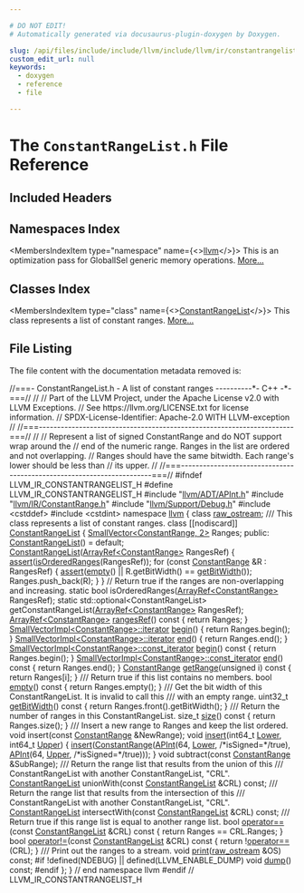 ```yaml
---

# DO NOT EDIT!
# Automatically generated via docusaurus-plugin-doxygen by Doxygen.

slug: /api/files/include/include/llvm/include/llvm/ir/constantrangelist-h
custom_edit_url: null
keywords:
  - doxygen
  - reference
  - file

---
```





# The `ConstantRangeList.h` File Reference

<DoxygenPage pluginConfig={pluginConfig}>



## Included Headers

<IncludesList>
<IncludesListItem
  filePath="llvm/ADT/APInt.h"
  permalink="/docs/api/files/include/include/llvm/include/llvm/adt/apint-h"
  isLocal="true" />
<IncludesListItem
  filePath="llvm/IR/ConstantRange.h"
  permalink="/docs/api/files/include/include/llvm/include/llvm/ir/constantrange-h"
  isLocal="true" />
<IncludesListItem
  filePath="llvm/Support/Debug.h"
  permalink="/docs/api/files/include/include/llvm/include/llvm/support/debug-h"
  isLocal="true" />
<IncludesListItem
  filePath="cstddef"
  permalink=""
  isLocal="false" />
<IncludesListItem
  filePath="cstdint"
  permalink=""
  isLocal="false" />
</IncludesList>

## Namespaces Index

<MembersIndex>

<MembersIndexItem
  type="namespace"
  name={<><a href="/docs/api/namespaces/llvm">llvm</a></>}>
This is an optimization pass for GlobalISel generic memory operations. <a href="/docs/api/namespaces/llvm/#details">More...</a>
</MembersIndexItem>

</MembersIndex>

## Classes Index

<MembersIndex>

<MembersIndexItem
  type="class"
  name={<><a href="/docs/api/classes/llvm/constantrangelist">ConstantRangeList</a></>}>
This class represents a list of constant ranges. <a href="/docs/api/classes/llvm/constantrangelist/#details">More...</a>
</MembersIndexItem>

</MembersIndex>


## File Listing

The file content with the documentation metadata removed is:

<ProgramListing>

<Link id="l00001" /><CodeLine lineNumber="1"><Highlight kind="comment">//===- ConstantRangeList.h - A list of constant ranges ----------&#42;- C++ -&#42;-===//</Highlight><Highlight kind="normal"></Highlight></CodeLine>
<Link id="l00002" /><CodeLine lineNumber="2"><Highlight kind="normal"></Highlight><Highlight kind="comment">//</Highlight><Highlight kind="normal"></Highlight></CodeLine>
<Link id="l00003" /><CodeLine lineNumber="3"><Highlight kind="normal"></Highlight><Highlight kind="comment">// Part of the LLVM Project, under the Apache License v2.0 with LLVM Exceptions.</Highlight><Highlight kind="normal"></Highlight></CodeLine>
<Link id="l00004" /><CodeLine lineNumber="4"><Highlight kind="normal"></Highlight><Highlight kind="comment">// See https://llvm.org/LICENSE.txt for license information.</Highlight><Highlight kind="normal"></Highlight></CodeLine>
<Link id="l00005" /><CodeLine lineNumber="5"><Highlight kind="normal"></Highlight><Highlight kind="comment">// SPDX-License-Identifier: Apache-2.0 WITH LLVM-exception</Highlight><Highlight kind="normal"></Highlight></CodeLine>
<Link id="l00006" /><CodeLine lineNumber="6"><Highlight kind="normal"></Highlight><Highlight kind="comment">//</Highlight><Highlight kind="normal"></Highlight></CodeLine>
<Link id="l00007" /><CodeLine lineNumber="7"><Highlight kind="normal"></Highlight><Highlight kind="comment">//===----------------------------------------------------------------------===//</Highlight><Highlight kind="normal"></Highlight></CodeLine>
<Link id="l00008" /><CodeLine lineNumber="8"><Highlight kind="normal"></Highlight><Highlight kind="comment">//</Highlight><Highlight kind="normal"></Highlight></CodeLine>
<Link id="l00009" /><CodeLine lineNumber="9"><Highlight kind="normal"></Highlight><Highlight kind="comment">// Represent a list of signed ConstantRange and do NOT support wrap around the</Highlight><Highlight kind="normal"></Highlight></CodeLine>
<Link id="l00010" /><CodeLine lineNumber="10"><Highlight kind="normal"></Highlight><Highlight kind="comment">// end of the numeric range. Ranges in the list are ordered and not overlapping.</Highlight><Highlight kind="normal"></Highlight></CodeLine>
<Link id="l00011" /><CodeLine lineNumber="11"><Highlight kind="normal"></Highlight><Highlight kind="comment">// Ranges should have the same bitwidth. Each range&#39;s lower should be less than</Highlight><Highlight kind="normal"></Highlight></CodeLine>
<Link id="l00012" /><CodeLine lineNumber="12"><Highlight kind="normal"></Highlight><Highlight kind="comment">// its upper.</Highlight><Highlight kind="normal"></Highlight></CodeLine>
<Link id="l00013" /><CodeLine lineNumber="13"><Highlight kind="normal"></Highlight><Highlight kind="comment">//</Highlight><Highlight kind="normal"></Highlight></CodeLine>
<Link id="l00014" /><CodeLine lineNumber="14"><Highlight kind="normal"></Highlight><Highlight kind="comment">//===----------------------------------------------------------------------===//</Highlight><Highlight kind="normal"></Highlight></CodeLine>
<Link id="l00015" /><CodeLine lineNumber="15"><Highlight kind="normal"></Highlight></CodeLine>
<Link id="l00016" /><CodeLine lineNumber="16"><Highlight kind="normal"></Highlight><Highlight kind="preprocessor">#ifndef LLVM&#95;IR&#95;CONSTANTRANGELIST&#95;H</Highlight><Highlight kind="normal"></Highlight></CodeLine>
<Link id="l00017" /><CodeLine lineNumber="17"><Highlight kind="normal"></Highlight><Highlight kind="preprocessor">#define LLVM&#95;IR&#95;CONSTANTRANGELIST&#95;H</Highlight><Highlight kind="normal"></Highlight></CodeLine>
<Link id="l00018" /><CodeLine lineNumber="18"><Highlight kind="normal"></Highlight></CodeLine>
<Link id="l00019" /><CodeLine lineNumber="19"><Highlight kind="normal"></Highlight><Highlight kind="preprocessor">#include &quot;<a href="/docs/api/files/include/include/llvm/include/llvm/adt/apint-h">llvm/ADT/APInt.h</a>&quot;</Highlight><Highlight kind="normal"></Highlight></CodeLine>
<Link id="l00020" /><CodeLine lineNumber="20"><Highlight kind="normal"></Highlight><Highlight kind="preprocessor">#include &quot;<a href="/docs/api/files/include/include/llvm/include/llvm/ir/constantrange-h">llvm/IR/ConstantRange.h</a>&quot;</Highlight><Highlight kind="normal"></Highlight></CodeLine>
<Link id="l00021" /><CodeLine lineNumber="21"><Highlight kind="normal"></Highlight><Highlight kind="preprocessor">#include &quot;<a href="/docs/api/files/include/include/llvm/include/llvm/support/debug-h">llvm/Support/Debug.h</a>&quot;</Highlight><Highlight kind="normal"></Highlight></CodeLine>
<Link id="l00022" /><CodeLine lineNumber="22"><Highlight kind="normal"></Highlight><Highlight kind="preprocessor">#include &lt;cstddef&gt;</Highlight><Highlight kind="normal"></Highlight></CodeLine>
<Link id="l00023" /><CodeLine lineNumber="23"><Highlight kind="normal"></Highlight><Highlight kind="preprocessor">#include &lt;cstdint&gt;</Highlight><Highlight kind="normal"></Highlight></CodeLine>
<Link id="l00024" /><CodeLine lineNumber="24"><Highlight kind="normal"></Highlight></CodeLine>
<Link id="l00025" /><CodeLine lineNumber="25"><Highlight kind="normal"></Highlight><Highlight kind="keyword">namespace </Highlight><Highlight kind="normal"><a href="/docs/api/namespaces/llvm">llvm</a> &#123;</Highlight></CodeLine>
<Link id="l00026" /><CodeLine lineNumber="26"><Highlight kind="normal"></Highlight></CodeLine>
<Link id="l00027" /><CodeLine lineNumber="27"><Highlight kind="normal"></Highlight><Highlight kind="keyword">class </Highlight><Highlight kind="normal"><a href="/docs/api/classes/llvm/raw-ostream">raw&#95;ostream</a>;</Highlight></CodeLine>
<Link id="l00028" /><CodeLine lineNumber="28"><Highlight kind="normal"></Highlight><Highlight kind="comment"></Highlight></CodeLine>
<Link id="l00029" /><CodeLine lineNumber="29"><Highlight kind="comment">/// This class represents a list of constant ranges.</Highlight><Highlight kind="normal"></Highlight></CodeLine>
<Link id="l00030" /><CodeLine lineNumber="30" lineLink="/docs/api/classes/llvm/constantrangelist"><Highlight kind="normal"></Highlight><Highlight kind="keyword">class </Highlight><Highlight kind="normal">&#91;&#91;nodiscard&#93;&#93; <a href="/docs/api/classes/llvm/constantrangelist/#aad1226cc33da9186b9bb703fb6e6db55">ConstantRangeList</a> &#123;</Highlight></CodeLine>
<Link id="l00031" /><CodeLine lineNumber="31"><Highlight kind="normal">  <a href="/docs/api/classes/llvm/smallvector">SmallVector&lt;ConstantRange, 2&gt;</a> Ranges;</Highlight></CodeLine>
<Link id="l00032" /><CodeLine lineNumber="32"><Highlight kind="normal"></Highlight></CodeLine>
<Link id="l00033" /><CodeLine lineNumber="33"><Highlight kind="normal"></Highlight><Highlight kind="keyword">public</Highlight><Highlight kind="normal">:</Highlight></CodeLine>
<Link id="l00034" /><CodeLine lineNumber="34" lineLink="/docs/api/classes/llvm/constantrangelist/#aad1226cc33da9186b9bb703fb6e6db55"><Highlight kind="normal">  <a href="/docs/api/classes/llvm/constantrangelist/#aad1226cc33da9186b9bb703fb6e6db55">ConstantRangeList</a>() = </Highlight><Highlight kind="keywordflow">default</Highlight><Highlight kind="normal">;</Highlight></CodeLine>
<Link id="l00035" /><CodeLine lineNumber="35" lineLink="/docs/api/classes/llvm/constantrangelist/#aff62ed88f20c152da1c550d77d1e559b"><Highlight kind="normal">  <a href="/docs/api/classes/llvm/constantrangelist/#aff62ed88f20c152da1c550d77d1e559b">ConstantRangeList</a>(<a href="/docs/api/classes/llvm/arrayref">ArrayRef&lt;ConstantRange&gt;</a> RangesRef) &#123;</Highlight></CodeLine>
<Link id="l00036" /><CodeLine lineNumber="36"><Highlight kind="normal">    <a href="/docs/api/files/lib/lib/target/lib/target/amdgpu/silowercontrolflow-cpp/#a4868c5d81c5ccc98c47aeab6244346a0">assert</a>(<a href="/docs/api/classes/llvm/constantrangelist/#aeb78ce0ad4d22082b130cd97900caa5d">isOrderedRanges</a>(RangesRef));</Highlight></CodeLine>
<Link id="l00037" /><CodeLine lineNumber="37"><Highlight kind="normal">    </Highlight><Highlight kind="keywordflow">for</Highlight><Highlight kind="normal"> (</Highlight><Highlight kind="keyword">const</Highlight><Highlight kind="normal"> <a href="/docs/api/classes/llvm/constantrange">ConstantRange</a> &amp;R : RangesRef) &#123;</Highlight></CodeLine>
<Link id="l00038" /><CodeLine lineNumber="38"><Highlight kind="normal">      <a href="/docs/api/files/lib/lib/target/lib/target/amdgpu/silowercontrolflow-cpp/#a4868c5d81c5ccc98c47aeab6244346a0">assert</a>(<a href="/docs/api/classes/llvm/constantrangelist/#a5ad56085375ff21711ca97af4bb7ef44">empty</a>() || R.getBitWidth() == <a href="/docs/api/classes/llvm/constantrangelist/#a061e91d5567bc9bafb0c39edf6e92532">getBitWidth</a>());</Highlight></CodeLine>
<Link id="l00039" /><CodeLine lineNumber="39"><Highlight kind="normal">      Ranges.push&#95;back(R);</Highlight></CodeLine>
<Link id="l00040" /><CodeLine lineNumber="40"><Highlight kind="normal">    &#125;</Highlight></CodeLine>
<Link id="l00041" /><CodeLine lineNumber="41"><Highlight kind="normal">  &#125;</Highlight></CodeLine>
<Link id="l00042" /><CodeLine lineNumber="42"><Highlight kind="normal"></Highlight></CodeLine>
<Link id="l00043" /><CodeLine lineNumber="43"><Highlight kind="normal">  </Highlight><Highlight kind="comment">// Return true if the ranges are non-overlapping and increasing.</Highlight><Highlight kind="normal"></Highlight></CodeLine>
<Link id="l00044" /><CodeLine lineNumber="44"><Highlight kind="normal">  </Highlight><Highlight kind="keyword">static</Highlight><Highlight kind="normal"> </Highlight><Highlight kind="keywordtype">bool</Highlight><Highlight kind="normal"> isOrderedRanges(<a href="/docs/api/classes/llvm/arrayref">ArrayRef&lt;ConstantRange&gt;</a> RangesRef);</Highlight></CodeLine>
<Link id="l00045" /><CodeLine lineNumber="45"><Highlight kind="normal">  </Highlight><Highlight kind="keyword">static</Highlight><Highlight kind="normal"> std::optional&lt;ConstantRangeList&gt;</Highlight></CodeLine>
<Link id="l00046" /><CodeLine lineNumber="46"><Highlight kind="normal">  getConstantRangeList(<a href="/docs/api/classes/llvm/arrayref">ArrayRef&lt;ConstantRange&gt;</a> RangesRef);</Highlight></CodeLine>
<Link id="l00047" /><CodeLine lineNumber="47"><Highlight kind="normal"></Highlight></CodeLine>
<Link id="l00048" /><CodeLine lineNumber="48" lineLink="/docs/api/classes/llvm/constantrangelist/#a61eefc2024082167d4176620bc3272c2"><Highlight kind="normal">  <a href="/docs/api/classes/llvm/arrayref">ArrayRef&lt;ConstantRange&gt;</a> <a href="/docs/api/classes/llvm/constantrangelist/#a61eefc2024082167d4176620bc3272c2">rangesRef</a>()</Highlight><Highlight kind="keyword"> const </Highlight><Highlight kind="normal">&#123; </Highlight><Highlight kind="keywordflow">return</Highlight><Highlight kind="normal"> Ranges; &#125;</Highlight></CodeLine>
<Link id="l00049" /><CodeLine lineNumber="49" lineLink="/docs/api/classes/llvm/constantrangelist/#a1e5782c1e5b2fcad40ec713ab81f0655"><Highlight kind="normal">  <a href="/docs/api/classes/llvm/smallvectorimpl/#ac5b936169badf0b703567eb960278648">SmallVectorImpl&lt;ConstantRange&gt;::iterator</a> <a href="/docs/api/classes/llvm/constantrangelist/#a1e5782c1e5b2fcad40ec713ab81f0655">begin</a>() &#123; </Highlight><Highlight kind="keywordflow">return</Highlight><Highlight kind="normal"> Ranges.begin(); &#125;</Highlight></CodeLine>
<Link id="l00050" /><CodeLine lineNumber="50" lineLink="/docs/api/classes/llvm/constantrangelist/#a5c3192347e9ed06640b5a63f25bbd0f9"><Highlight kind="normal">  <a href="/docs/api/classes/llvm/smallvectorimpl/#ac5b936169badf0b703567eb960278648">SmallVectorImpl&lt;ConstantRange&gt;::iterator</a> <a href="/docs/api/classes/llvm/constantrangelist/#a5c3192347e9ed06640b5a63f25bbd0f9">end</a>() &#123; </Highlight><Highlight kind="keywordflow">return</Highlight><Highlight kind="normal"> Ranges.end(); &#125;</Highlight></CodeLine>
<Link id="l00051" /><CodeLine lineNumber="51" lineLink="/docs/api/classes/llvm/constantrangelist/#a3e2cbb63f36cb93feaa4efc375d42f2a"><Highlight kind="normal">  <a href="/docs/api/classes/llvm/smallvectorimpl/#a641b0782e0cc309372855bfc19fdfd97">SmallVectorImpl&lt;ConstantRange&gt;::const&#95;iterator</a> <a href="/docs/api/classes/llvm/constantrangelist/#a3e2cbb63f36cb93feaa4efc375d42f2a">begin</a>()</Highlight><Highlight kind="keyword"> const </Highlight><Highlight kind="normal">&#123;</Highlight></CodeLine>
<Link id="l00052" /><CodeLine lineNumber="52"><Highlight kind="normal">    </Highlight><Highlight kind="keywordflow">return</Highlight><Highlight kind="normal"> Ranges.begin();</Highlight></CodeLine>
<Link id="l00053" /><CodeLine lineNumber="53"><Highlight kind="normal">  &#125;</Highlight></CodeLine>
<Link id="l00054" /><CodeLine lineNumber="54" lineLink="/docs/api/classes/llvm/constantrangelist/#a437bcee0646cbd03fd420aff5e977443"><Highlight kind="normal">  <a href="/docs/api/classes/llvm/smallvectorimpl/#a641b0782e0cc309372855bfc19fdfd97">SmallVectorImpl&lt;ConstantRange&gt;::const&#95;iterator</a> <a href="/docs/api/classes/llvm/constantrangelist/#a437bcee0646cbd03fd420aff5e977443">end</a>()</Highlight><Highlight kind="keyword"> const </Highlight><Highlight kind="normal">&#123;</Highlight></CodeLine>
<Link id="l00055" /><CodeLine lineNumber="55"><Highlight kind="normal">    </Highlight><Highlight kind="keywordflow">return</Highlight><Highlight kind="normal"> Ranges.end();</Highlight></CodeLine>
<Link id="l00056" /><CodeLine lineNumber="56"><Highlight kind="normal">  &#125;</Highlight></CodeLine>
<Link id="l00057" /><CodeLine lineNumber="57" lineLink="/docs/api/classes/llvm/constantrangelist/#a01de56edfbaf77ed1cd239fb9053a4b0"><Highlight kind="normal">  <a href="/docs/api/classes/llvm/constantrange">ConstantRange</a> <a href="/docs/api/classes/llvm/constantrangelist/#a01de56edfbaf77ed1cd239fb9053a4b0">getRange</a>(</Highlight><Highlight kind="keywordtype">unsigned</Highlight><Highlight kind="normal"> i)</Highlight><Highlight kind="keyword"> const </Highlight><Highlight kind="normal">&#123; </Highlight><Highlight kind="keywordflow">return</Highlight><Highlight kind="normal"> Ranges&#91;i&#93;; &#125;</Highlight></CodeLine>
<Link id="l00058" /><CodeLine lineNumber="58"><Highlight kind="normal"></Highlight><Highlight kind="comment"></Highlight></CodeLine>
<Link id="l00059" /><CodeLine lineNumber="59"><Highlight kind="comment">  /// Return true if this list contains no members.</Highlight><Highlight kind="normal"></Highlight></CodeLine>
<Link id="l00060" /><CodeLine lineNumber="60" lineLink="/docs/api/classes/llvm/constantrangelist/#a5ad56085375ff21711ca97af4bb7ef44"><Highlight kind="normal">  </Highlight><Highlight kind="keywordtype">bool</Highlight><Highlight kind="normal"> <a href="/docs/api/classes/llvm/constantrangelist/#a5ad56085375ff21711ca97af4bb7ef44">empty</a>()</Highlight><Highlight kind="keyword"> const </Highlight><Highlight kind="normal">&#123; </Highlight><Highlight kind="keywordflow">return</Highlight><Highlight kind="normal"> Ranges.empty(); &#125;</Highlight></CodeLine>
<Link id="l00061" /><CodeLine lineNumber="61"><Highlight kind="normal"></Highlight><Highlight kind="comment"></Highlight></CodeLine>
<Link id="l00062" /><CodeLine lineNumber="62"><Highlight kind="comment">  /// Get the bit width of this ConstantRangeList. It is invalid to call this</Highlight></CodeLine>
<Link id="l00063" /><CodeLine lineNumber="63"><Highlight kind="comment">  /// with an empty range.</Highlight><Highlight kind="normal"></Highlight></CodeLine>
<Link id="l00064" /><CodeLine lineNumber="64" lineLink="/docs/api/classes/llvm/constantrangelist/#a061e91d5567bc9bafb0c39edf6e92532"><Highlight kind="normal">  uint32&#95;t <a href="/docs/api/classes/llvm/constantrangelist/#a061e91d5567bc9bafb0c39edf6e92532">getBitWidth</a>()</Highlight><Highlight kind="keyword"> const </Highlight><Highlight kind="normal">&#123; </Highlight><Highlight kind="keywordflow">return</Highlight><Highlight kind="normal"> Ranges.front().getBitWidth(); &#125;</Highlight></CodeLine>
<Link id="l00065" /><CodeLine lineNumber="65"><Highlight kind="normal"></Highlight><Highlight kind="comment"></Highlight></CodeLine>
<Link id="l00066" /><CodeLine lineNumber="66"><Highlight kind="comment">  /// Return the number of ranges in this ConstantRangeList.</Highlight><Highlight kind="normal"></Highlight></CodeLine>
<Link id="l00067" /><CodeLine lineNumber="67" lineLink="/docs/api/classes/llvm/constantrangelist/#ab7bb6ba03311ea7bb96234d8e366c385"><Highlight kind="normal">  </Highlight><Highlight kind="keywordtype">size&#95;t</Highlight><Highlight kind="normal"> <a href="/docs/api/classes/llvm/constantrangelist/#ab7bb6ba03311ea7bb96234d8e366c385">size</a>()</Highlight><Highlight kind="keyword"> const </Highlight><Highlight kind="normal">&#123; </Highlight><Highlight kind="keywordflow">return</Highlight><Highlight kind="normal"> Ranges.size(); &#125;</Highlight></CodeLine>
<Link id="l00068" /><CodeLine lineNumber="68"><Highlight kind="normal"></Highlight><Highlight kind="comment"></Highlight></CodeLine>
<Link id="l00069" /><CodeLine lineNumber="69"><Highlight kind="comment">  /// Insert a new range to Ranges and keep the list ordered.</Highlight><Highlight kind="normal"></Highlight></CodeLine>
<Link id="l00070" /><CodeLine lineNumber="70"><Highlight kind="normal">  </Highlight><Highlight kind="keywordtype">void</Highlight><Highlight kind="normal"> insert(</Highlight><Highlight kind="keyword">const</Highlight><Highlight kind="normal"> <a href="/docs/api/classes/llvm/constantrange">ConstantRange</a> &amp;NewRange);</Highlight></CodeLine>
<Link id="l00071" /><CodeLine lineNumber="71" lineLink="/docs/api/classes/llvm/constantrangelist/#a709fbe769536b93e127705651cdef5d0"><Highlight kind="normal">  </Highlight><Highlight kind="keywordtype">void</Highlight><Highlight kind="normal"> <a href="/docs/api/classes/llvm/constantrangelist/#a709fbe769536b93e127705651cdef5d0">insert</a>(int64&#95;t <a href="/docs/api/namespaces/llvm/#a6893db19648a2dba0912d181aaa57ec0ab75fcdd2d72d9e000beab48622402d93">Lower</a>, int64&#95;t <a href="/docs/api/namespaces/llvm/#a6893db19648a2dba0912d181aaa57ec0a19de5b94f7b83900d4b296d9fa491aec">Upper</a>) &#123;</Highlight></CodeLine>
<Link id="l00072" /><CodeLine lineNumber="72"><Highlight kind="normal">    <a href="/docs/api/classes/llvm/constantrangelist/#a1109f77d1d986c8e1e04f5da7ed197f9">insert</a>(<a href="/docs/api/classes/llvm/constantrange">ConstantRange</a>(<a href="/docs/api/classes/llvm/apint">APInt</a>(64, <a href="/docs/api/namespaces/llvm/#a6893db19648a2dba0912d181aaa57ec0ab75fcdd2d72d9e000beab48622402d93">Lower</a>, </Highlight><Highlight kind="comment">/&#42;isSigned=&#42;/</Highlight><Highlight kind="keyword">true</Highlight><Highlight kind="normal">),</Highlight></CodeLine>
<Link id="l00073" /><CodeLine lineNumber="73"><Highlight kind="normal">                         <a href="/docs/api/classes/llvm/apint">APInt</a>(64, <a href="/docs/api/namespaces/llvm/#a6893db19648a2dba0912d181aaa57ec0a19de5b94f7b83900d4b296d9fa491aec">Upper</a>, </Highlight><Highlight kind="comment">/&#42;isSigned=&#42;/</Highlight><Highlight kind="keyword">true</Highlight><Highlight kind="normal">)));</Highlight></CodeLine>
<Link id="l00074" /><CodeLine lineNumber="74"><Highlight kind="normal">  &#125;</Highlight></CodeLine>
<Link id="l00075" /><CodeLine lineNumber="75"><Highlight kind="normal"></Highlight></CodeLine>
<Link id="l00076" /><CodeLine lineNumber="76"><Highlight kind="normal">  </Highlight><Highlight kind="keywordtype">void</Highlight><Highlight kind="normal"> subtract(</Highlight><Highlight kind="keyword">const</Highlight><Highlight kind="normal"> <a href="/docs/api/classes/llvm/constantrange">ConstantRange</a> &amp;SubRange);</Highlight></CodeLine>
<Link id="l00077" /><CodeLine lineNumber="77"><Highlight kind="normal"></Highlight><Highlight kind="comment"></Highlight></CodeLine>
<Link id="l00078" /><CodeLine lineNumber="78"><Highlight kind="comment">  /// Return the range list that results from the union of this</Highlight></CodeLine>
<Link id="l00079" /><CodeLine lineNumber="79"><Highlight kind="comment">  /// ConstantRangeList with another ConstantRangeList, &quot;CRL&quot;.</Highlight><Highlight kind="normal"></Highlight></CodeLine>
<Link id="l00080" /><CodeLine lineNumber="80"><Highlight kind="normal">  <a href="/docs/api/classes/llvm/constantrangelist">ConstantRangeList</a> unionWith(</Highlight><Highlight kind="keyword">const</Highlight><Highlight kind="normal"> <a href="/docs/api/classes/llvm/constantrangelist">ConstantRangeList</a> &amp;CRL) </Highlight><Highlight kind="keyword">const</Highlight><Highlight kind="normal">;</Highlight></CodeLine>
<Link id="l00081" /><CodeLine lineNumber="81"><Highlight kind="normal"></Highlight><Highlight kind="comment"></Highlight></CodeLine>
<Link id="l00082" /><CodeLine lineNumber="82"><Highlight kind="comment">  /// Return the range list that results from the intersection of this</Highlight></CodeLine>
<Link id="l00083" /><CodeLine lineNumber="83"><Highlight kind="comment">  /// ConstantRangeList with another ConstantRangeList, &quot;CRL&quot;.</Highlight><Highlight kind="normal"></Highlight></CodeLine>
<Link id="l00084" /><CodeLine lineNumber="84"><Highlight kind="normal">  <a href="/docs/api/classes/llvm/constantrangelist">ConstantRangeList</a> intersectWith(</Highlight><Highlight kind="keyword">const</Highlight><Highlight kind="normal"> <a href="/docs/api/classes/llvm/constantrangelist">ConstantRangeList</a> &amp;CRL) </Highlight><Highlight kind="keyword">const</Highlight><Highlight kind="normal">;</Highlight></CodeLine>
<Link id="l00085" /><CodeLine lineNumber="85"><Highlight kind="normal"></Highlight><Highlight kind="comment"></Highlight></CodeLine>
<Link id="l00086" /><CodeLine lineNumber="86"><Highlight kind="comment">  /// Return true if this range list is equal to another range list.</Highlight><Highlight kind="normal"></Highlight></CodeLine>
<Link id="l00087" /><CodeLine lineNumber="87" lineLink="/docs/api/classes/llvm/constantrangelist/#ae35f47f7cb4b262333458939beb4597c"><Highlight kind="normal">  </Highlight><Highlight kind="keywordtype">bool</Highlight><Highlight kind="normal"> <a href="/docs/api/classes/llvm/constantrangelist/#ae35f47f7cb4b262333458939beb4597c">operator==</a>(</Highlight><Highlight kind="keyword">const</Highlight><Highlight kind="normal"> <a href="/docs/api/classes/llvm/constantrangelist/#aad1226cc33da9186b9bb703fb6e6db55">ConstantRangeList</a> &amp;CRL)</Highlight><Highlight kind="keyword"> const </Highlight><Highlight kind="normal">&#123;</Highlight></CodeLine>
<Link id="l00088" /><CodeLine lineNumber="88"><Highlight kind="normal">    </Highlight><Highlight kind="keywordflow">return</Highlight><Highlight kind="normal"> Ranges == CRL.Ranges;</Highlight></CodeLine>
<Link id="l00089" /><CodeLine lineNumber="89"><Highlight kind="normal">  &#125;</Highlight></CodeLine>
<Link id="l00090" /><CodeLine lineNumber="90" lineLink="/docs/api/classes/llvm/constantrangelist/#ad09595da10a87c10beecd991df141867"><Highlight kind="normal">  </Highlight><Highlight kind="keywordtype">bool</Highlight><Highlight kind="normal"> <a href="/docs/api/classes/llvm/constantrangelist/#ad09595da10a87c10beecd991df141867">operator!=</a>(</Highlight><Highlight kind="keyword">const</Highlight><Highlight kind="normal"> <a href="/docs/api/classes/llvm/constantrangelist/#aad1226cc33da9186b9bb703fb6e6db55">ConstantRangeList</a> &amp;CRL)</Highlight><Highlight kind="keyword"> const </Highlight><Highlight kind="normal">&#123;</Highlight></CodeLine>
<Link id="l00091" /><CodeLine lineNumber="91"><Highlight kind="normal">    </Highlight><Highlight kind="keywordflow">return</Highlight><Highlight kind="normal"> !<a href="/docs/api/files/lib/lib/debuginfo/lib/debuginfo/gsym/mergedfunctionsinfo-cpp/#ad5db311411b09e79fcad62e7cee12e6b">operator==</a>(CRL);</Highlight></CodeLine>
<Link id="l00092" /><CodeLine lineNumber="92"><Highlight kind="normal">  &#125;</Highlight></CodeLine>
<Link id="l00093" /><CodeLine lineNumber="93"><Highlight kind="normal"></Highlight><Highlight kind="comment"></Highlight></CodeLine>
<Link id="l00094" /><CodeLine lineNumber="94"><Highlight kind="comment">  /// Print out the ranges to a stream.</Highlight><Highlight kind="normal"></Highlight></CodeLine>
<Link id="l00095" /><CodeLine lineNumber="95"><Highlight kind="normal">  </Highlight><Highlight kind="keywordtype">void</Highlight><Highlight kind="normal"> <a href="/docs/api/files/lib/lib/object/archivewriter-cpp/#aa9f638c7ae7fdd206a6c60e26bef9751">print</a>(<a href="/docs/api/classes/llvm/raw-ostream">raw&#95;ostream</a> &amp;OS) </Highlight><Highlight kind="keyword">const</Highlight><Highlight kind="normal">;</Highlight></CodeLine>
<Link id="l00096" /><CodeLine lineNumber="96"><Highlight kind="normal"></Highlight></CodeLine>
<Link id="l00097" /><CodeLine lineNumber="97"><Highlight kind="normal"></Highlight><Highlight kind="preprocessor">#if !defined(NDEBUG) || defined(LLVM&#95;ENABLE&#95;DUMP)</Highlight><Highlight kind="normal"></Highlight></CodeLine>
<Link id="l00098" /><CodeLine lineNumber="98"><Highlight kind="normal">  </Highlight><Highlight kind="keywordtype">void</Highlight><Highlight kind="normal"> <a href="/docs/api/namespaces/llvm/#a03503773241005f01b090b9862aad304">dump</a>() </Highlight><Highlight kind="keyword">const</Highlight><Highlight kind="normal">;</Highlight></CodeLine>
<Link id="l00099" /><CodeLine lineNumber="99"><Highlight kind="normal"></Highlight><Highlight kind="preprocessor">#endif</Highlight><Highlight kind="normal"></Highlight></CodeLine>
<Link id="l00100" /><CodeLine lineNumber="100"><Highlight kind="normal">&#125;;</Highlight></CodeLine>
<Link id="l00101" /><CodeLine lineNumber="101"><Highlight kind="normal"></Highlight></CodeLine>
<Link id="l00102" /><CodeLine lineNumber="102"><Highlight kind="normal">&#125; </Highlight><Highlight kind="comment">// end namespace llvm</Highlight><Highlight kind="normal"></Highlight></CodeLine>
<Link id="l00103" /><CodeLine lineNumber="103"><Highlight kind="normal"></Highlight></CodeLine>
<Link id="l00104" /><CodeLine lineNumber="104"><Highlight kind="normal"></Highlight><Highlight kind="preprocessor">#endif </Highlight><Highlight kind="comment">// LLVM&#95;IR&#95;CONSTANTRANGELIST&#95;H</Highlight><Highlight kind="normal"></Highlight></CodeLine>

</ProgramListing>

</DoxygenPage>
